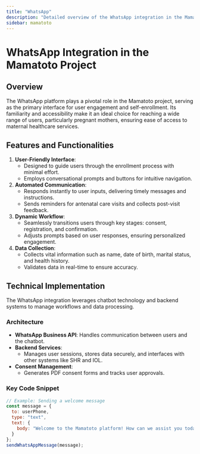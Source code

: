 ```yaml
---
title: "WhatsApp"
description: "Detailed overview of the WhatsApp integration in the Mamatoto project."
sidebar: mamatoto
---
```


# WhatsApp Integration in the Mamatoto Project

## Overview
The WhatsApp platform plays a pivotal role in the Mamatoto project, serving as the primary interface for user engagement and self-enrollment. Its familiarity and accessibility make it an ideal choice for reaching a wide range of users, particularly pregnant mothers, ensuring ease of access to maternal healthcare services.

## Features and Functionalities
1. **User-Friendly Interface**:
   - Designed to guide users through the enrollment process with minimal effort.
   - Employs conversational prompts and buttons for intuitive navigation.

2. **Automated Communication**:
   - Responds instantly to user inputs, delivering timely messages and instructions.
   - Sends reminders for antenatal care visits and collects post-visit feedback.

3. **Dynamic Workflow**:
   - Seamlessly transitions users through key stages: consent, registration, and confirmation.
   - Adjusts prompts based on user responses, ensuring personalized engagement.

4. **Data Collection**:
   - Collects vital information such as name, date of birth, marital status, and health history.
   - Validates data in real-time to ensure accuracy.

## Technical Implementation
The WhatsApp integration leverages chatbot technology and backend systems to manage workflows and data processing.

### Architecture
- **WhatsApp Business API**:
  Handles communication between users and the chatbot.
- **Backend Services**:
  - Manages user sessions, stores data securely, and interfaces with other systems like SHR and IOL.
- **Consent Management**:
  - Generates PDF consent forms and tracks user approvals.

### Key Code Snippet
```javascript
// Example: Sending a welcome message
const message = {
  to: userPhone,
  type: "text",
  text: {
    body: "Welcome to the Mamatoto platform! How can we assist you today? Please select an option:\n1. Register\n2. Ask a Question"
  }
};
sendWhatsAppMessage(message);
```
